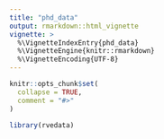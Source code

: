 ```yaml
---
title: "phd_data"
output: rmarkdown::html_vignette
vignette: >
  %\VignetteIndexEntry{phd_data}
  %\VignetteEngine{knitr::rmarkdown}
  %\VignetteEncoding{UTF-8}
---
```


```r
knitr::opts_chunk$set(
  collapse = TRUE,
  comment = "#>"
)
```

```r
library(rvedata)
```
